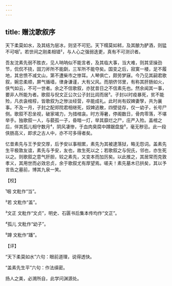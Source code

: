 ```yaml
---
---
---
```

title: 赠沈歌叙序
---







天下柔莫如水，及其结为层冰，则坚不可犯。天下糯莫如秫，及其酿为酽酒，则猛不可咽¹。若世间之刚柔相错²，与人心之强弱迭更，真有不可测识者。

吾友沈素先弱不胜衣，见人呐呐似不能言者，及其临大事，当大难，则其坚操劲节，侃侃不挠，固刀斧所不能劘，三军所不能夺矣。国变之后，寂寞一楼，足不履地，其忠愤不减文山，第不遭柴市之惨耳。人琴俱亡，颇劳梦寐。今乃见其嗣君歌叙，婉恋柔顺，屏气循墙，律身谦谨，大有父风。而朋侪邻里，有称其肝肠如火，侠气如云，不可一世者。余之不信歌叙，亦犹昔日之不信素先也。然余闻其一事，要非人所能为者。歌叙与倪文正公次公子封比闾而居³。子封以时疫暴死，贫不能殓，凡衣衾棺椁，皆歌叙为之惨淡经营，卒能成礼。此时尚有奴婢妻孥，共为襄事。不及一月，子封之配郑院君相继死，奴婢逃散，四壁徒存，仅一幼子，长号尸侧。歌叙不忍坐视，破家竭力，为措棺衾。时方溽暑，停阁数日，骨肉零落，不堪举手。独歌叙一人，与藐孤一子，昏暗一灯，举其靡烂之尸，庄严入殓。盖棺之后，伴其孤儿相守数月⁴，阴风凄惨，于血肉臭腐中蹲踞盘旋⁵，毫无秽忌。此一段侠肠高义，即求之古人中，亦不可多得者矣。

忆昔素先与王予安交厚，后予安以事相累，素先为其被逮落狱，略无怨词。盖素先生平极敦友谊，素先与予安，友也，故生死以之；若歌叙之与倪氏，邻也，亦生死以之。则歌叙之意气肝胆，较之素先，又变本而加厉矣。以此推之，其居常而克敦孝义，其用世而必效忠贞，余于歌叙尤有厚望焉。嗟夫！素先墓木已拱矣，其以予言告之墓前，博其九泉一笑。

【校】

¹咽 文粃作“当”。

²若 文粃作“盖”。

³文正 文粃作“文贞”，明史、石匮书后集本传均作“文正”。

⁴孤儿 文粃作“幼子”。

⁵蹲 文粃作“蹯”。

【评】

“天下柔莫如水”六句：眼前道理，说得透快。

“盖素先生平”六句：作法缜密。

扬人之美，必溯所自，此学问渊源处。